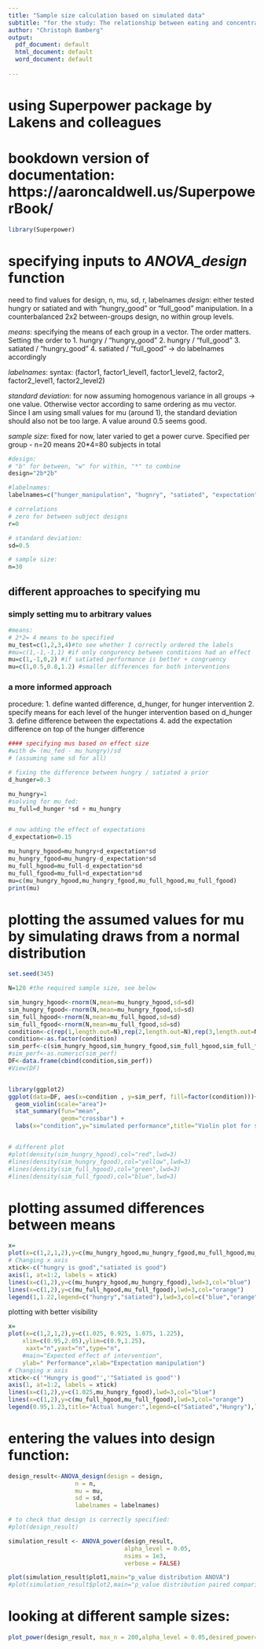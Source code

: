 ```yaml
---
title: "Sample size calculation based on simulated data"
subtitle: "for the study: The relationship between eating and concentration"
author: "Christoph Bamberg"
output:
  pdf_document: default
  html_document: default
  word_document: default
  
---
```

# using Superpower package by Lakens and colleagues
# bookdown version of documentation: https://aaroncaldwell.us/SuperpowerBook/


```r
library(Superpower)
```

# specifying inputs to _ANOVA_design_ function
need to find values for design, n, mu, sd, r, labelnames
_design_: either tested hungry or satiated and with "hungry_good" or "full_good" manipulation. In a counterbalanced 2x2 between-groups design, no within group levels.

_means_: specifying the means of each group in a vector. The order matters.
Setting the order to
1. hungry / "hungry_good"
2. hungry / "full_good"
3. satiated / "hungry_good"
4. satiated / "full_good"
-> do labelnames accordingly

_labelnames_: syntax: (factor1, factor1_level1, factor1_level2, factor2, factor2_level1, factor2_level2)

_standard deviation_: for now assuming homogenous variance in all groups -> one value. Otherwise vector according to same ordering as mu vector. Since I am using small values for mu (around 1), the standard deviation should also not be too large. A value around 0.5 seems good.

_sample size_: fixed for now, later varied to get a power curve. Specified per group - n=20 means 20*4=80 subjects in total
```r
#design:
# "b" for between, "w" for within, "*" to combine
design="2b*2b"

#labelnames:
labelnames=c("hunger_manipulation", "hugnry", "satiated", "expectation", "hungry_good", "full_good")

# correlations
# zero for between subject designs
r=0

# standard deviation:
sd=0.5

# sample size:
n=30
```

## different  approaches to specifying mu

### simply setting mu to arbitrary values
```r
#means:
# 2*2= 4 means to be specified
mu_test=c(1,2,3,4)#to see whether I correctly ordered the labels
#mu=c(1,-1,-1,1) #if only congurency between conditions had an effect
mu=c(1,-1,0,2) #if satiated performance is better + congruency 
mu=c(1,0.5,0.8,1.2) #smaller differences for both interventions
```

### a more informed approach
procedure: 
1. define wanted difference, d_hunger, for hunger intervention 
2. specify means for each level of the hunger intervention based on d_hunger
3. define difference between the expectations
4. add the expectation difference on top of the hunger difference
```r
#### specifying mus based on effect size
#with d= (mu_fed - mu_hungry)/sd
# (assuming same sd for all)

# fixing the difference between hungry / satiated a prior
d_hunger=0.3

mu_hungry=1
#solving for mu_fed:
mu_full=d_hunger *sd + mu_hungry 


# now adding the effect of expectations
d_expectation=0.15

mu_hungry_hgood=mu_hungry+d_expectation*sd
mu_hungry_fgood=mu_hungry-d_expectation*sd
mu_full_hgood=mu_full-d_expectation*sd
mu_full_fgood=mu_full+d_expectation*sd
mu=c(mu_hungry_hgood,mu_hungry_fgood,mu_full_hgood,mu_full_fgood)
print(mu)
```

# plotting the assumed values for mu by simulating draws from a normal distribution
```r
set.seed(345)

N=120 #the required sample size, see below

sim_hungry_hgood<-rnorm(N,mean=mu_hungry_hgood,sd=sd)
sim_hungry_fgood<-rnorm(N,mean=mu_hungry_fgood,sd=sd)
sim_full_hgood<-rnorm(N,mean=mu_full_hgood,sd=sd)
sim_full_fgood<-rnorm(N,mean=mu_full_fgood,sd=sd)
condition<-c(rep(1,length.out=N),rep(2,length.out=N),rep(3,length.out=N),rep(4,length.out=N))
condition<-as.factor(condition)
sim_perf<-c(sim_hungry_hgood,sim_hungry_fgood,sim_full_hgood,sim_full_fgood)
#sim_perf<-as.numeric(sim_perf)
DF<-data.frame(cbind(condition,sim_perf))
#View(DF)


library(ggplot2)
ggplot(data=DF, aes(x=condition , y=sim_perf, fill=factor(condition)))+
  geom_violin(scale="area")+
  stat_summary(fun="mean",
               geom="crossbar") +
  labs(x="condition",y="simulated performance",title="Violin plot for simulated performance split by condition",subtitle="black bars indicate means") + scale_fill_discrete(name="Condition",labels=c('hungry/ "hunger good"', 'hungry / "satiated good"','satiated/ "hungry good"', 'satiated/ "satiated good"'))


# different plot
#plot(density(sim_hungry_hgood),col="red",lwd=3)
#lines(density(sim_hungry_fgood),col="yellow",lwd=3)
#lines(density(sim_full_hgood),col="green",lwd=3)
#lines(density(sim_full_fgood),col="blue",lwd=3)


```

# plotting assumed differences between means
```r
x=
plot(x=c(1,2,1,2),y=c(mu_hungry_hgood,mu_hungry_fgood,mu_full_hgood,mu_full_fgood),main="Expected effect of interventions",ylab="group means",xlab="expectation manipulation",xaxt="n",yaxt="n")
# Changing x axis
xtick<-c("hungry is good","satiated is good")
axis(1, at=1:2, labels = xtick)
lines(x=c(1,2),y=c(mu_hungry_hgood,mu_hungry_fgood),lwd=3,col="blue")
lines(x=c(1,2),y=c(mu_full_hgood,mu_full_fgood),lwd=3,col="orange") 
legend(1,1.22,legend=c("hungry","satiated"),lwd=3,col=c("blue","orange"))
```

plotting with better visibility
```r
x=
plot(x=c(1,2,1,2),y=c(1.025, 0.925, 1.075, 1.225),
    xlim=c(0.95,2.05),ylim=c(0.9,1.25),        
     xaxt="n",yaxt="n",type="n",
    #main="Expected effect of intervention",
    ylab=" Performance",xlab="Expectation manipulation")
# Changing x axis
xtick<-c('"Hungry is good"','"Satiated is good"')
axis(1, at=1:2, labels = xtick)
lines(x=c(1,2),y=c(1.025,mu_hungry_fgood),lwd=3,col="blue")
lines(x=c(1,2),y=c(mu_full_hgood,mu_full_fgood),lwd=3,col="orange") 
legend(0.95,1.23,title="Actual hunger:",legend=c("Satiated","Hungry"),lwd=3,col=c("orange","blue"))
```


# entering the values into design function:
```r
design_result<-ANOVA_design(design = design,
                   n = n,
                   mu = mu,
                   sd = sd,
                   labelnames = labelnames)

# to check that design is correctly specified:
#plot(design_result)

simulation_result <- ANOVA_power(design_result,
                                 alpha_level = 0.05,
                                 nsims = 1e3,
                                 verbose = FALSE)

plot(simulation_result$plot1,main="p_value distribution ANOVA")
#plot(simulation_result$plot2,main="p_value distribution paired comparisons")

```

# looking at different sample sizes:
```r
plot_power(design_result, max_n = 200,alpha_level = 0.05,desired_power=90)
```




